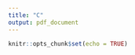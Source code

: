 ```yaml
---
title: "C"
output: pdf_document
---
```


```r
knitr::opts_chunk$set(echo = TRUE)
```

```r


```
